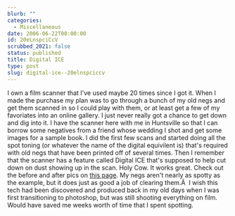 ```yaml
---
blurb: ""
categories:
  - Miscellaneous
date: 2006-06-22T00:00:00
id: 20eLnspciCcV
scrubbed_2021: false
status: published
title: Digital ICE
type: post
slug: digital-ice--20elnspciccv
---
```


I own a film scanner that I've used maybe 20 times since I got it.
When I made the purchase my plan was to go through a bunch of my
old negs and get them scanned in so I could play with them, or at
least get a few of my favoriates into an online gallery. I just
never really got a chance to get down and dig into it. I have the
scanner here with me in Huntsville so that I can borrow some
negatives from a friend whose wedding I shot and get some images
for a sample book. I did the first few scans and started doing all
the spot toning (or whatever the name of the digital equivilent is)
that's required with old negs that have been printed off of several
times. Then I remember that the scanner has a feature called
Digital ICE that's supposed to help cut down on dust showing up in
the scan. Holy Cow. It works great. Check out the before and after
pics on
[this page](http://www.asf.com/products/ICE3/Example.shtml). My
negs aren't nearly as spotty as the example, but it does just as
good a job of clearing them.Â  I wish this tech had been discovered
and produced back in my old days when I was first transitioning to
photoshop, but was still shooting everything on film. Would have
saved me weeks worth of time that I spent spotting.